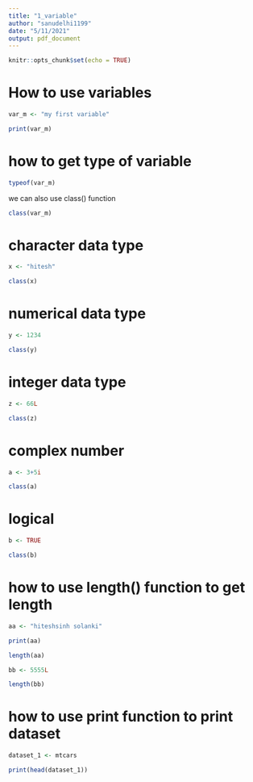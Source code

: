 ```yaml
---
title: "1_variable"
author: "sanudelhi1199"
date: "5/11/2021"
output: pdf_document
---
```


```r
knitr::opts_chunk$set(echo = TRUE)
```

# How to use variables 

```r

var_m <- "my first variable"

print(var_m) 
```

# how to get type of variable

```r

typeof(var_m)
```

we can also use class() function


```r

class(var_m)

```

# character data type

```r

x <- "hitesh"

class(x)
```

# numerical data type

```r

y <- 1234

class(y)
```

# integer data type

```r

z <- 66L

class(z)
```

# complex number 

```r

a <- 3+5i

class(a)
```

# logical 

```r

b <- TRUE

class(b)
```


# how to use length() function to get length

```r

aa <- "hiteshsinh solanki"

print(aa)

length(aa)

bb <- 5555L

length(bb)

````
# how to use print function to print dataset


```r

dataset_1 <- mtcars

print(head(dataset_1))

```

